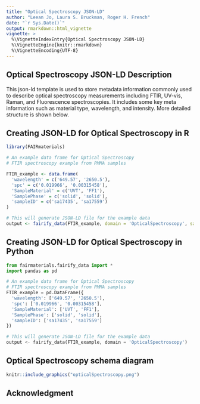 ```yaml
---
title: "Optical Spectroscopy JSON-LD"
author: "Leean Jo, Laura S. Bruckman, Roger H. French"
date: "`r Sys.Date()`"
output: rmarkdown::html_vignette
vignette: >
  %\VignetteIndexEntry{Optical Spectroscopy JSON-LD}
  %\VignetteEngine{knitr::rmarkdown}
  %\VignetteEncoding{UTF-8}
---
```


Optical Spectroscopy JSON-LD Description
-----------------------------------
This json-ld template is used to store metadata information commonly used to describe optical spectroscopy measurements including FTIR, UV-vis, Raman, and Fluorescence spectroscopies. It includes some key meta information such as material type, wavelength, and intensity. More detailed structure is shown below.

Creating JSON-LD for Optical Spectroscopy in R
------------------------------------------
```r
library(FAIRmaterials)

# An example data frame for Optical Spectroscopy
# FTIR spectroscopy example from PMMA samples

FTIR_example <- data.frame(
  'wavelength' = c('649.57', '2650.5'),
  'spc' = c('0.019966', '0.00315458'),
  'SampleMaterial' = c('UVT', 'FF1'),
  'SamplePhase' = c('solid', 'solid'),
  'sampleID' = c('sa17435', 'sa17559')
)

# This will generate JSON-LD file for the example data
output <- fairify_data(FTIR_example, domain = 'OpticalSpectroscopy', saveLocal = TRUE)
```

Creating JSON-LD for Optical Spectroscopy in Python
------------------------------------------
```python
from fairmaterials.fairify_data import *
import pandas as pd

# An example data frame for Optical Spectroscopy
# FTIR spectroscopy example from PMMA samples
FTIR_example = pd.DataFrame({
  'wavelength': ['649.57', '2650.5'],
  'spc': ['0.019966', '0.00315458'],
  'SampleMaterial': ['UVT', 'FF1'],
  'SamplePhase': ['solid', 'solid'],
  'sampleID': ['sa17435', 'sa17559']
})

# This will generate JSON-LD file for the example data
output <- fairify_data(FTIR_example, domain = 'OpticalSpectroscopy')
```

Optical Spectroscopy schema diagram
--------------------------

```r
knitr::include_graphics("opticalSpectroscopy.png")
```

Acknowledgment
--------------------------
